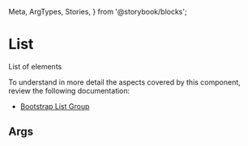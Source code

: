   Meta,
  ArgTypes,
  Stories,
} from '@storybook/blocks';


# List

List of elements

To understand in more detail the aspects covered by this component, review the following documentation:

+ [Bootstrap List Group](https://getbootstrap.com/docs/5.3/components/list-group/)

## Args
<Meta of={DListStories} />

<ArgTypes of={DListStories} sort="requiredFirst" />

<Stories />
